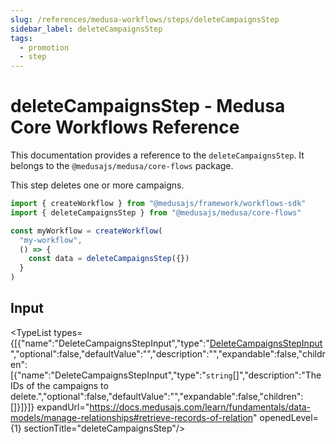 ```yaml
---
slug: /references/medusa-workflows/steps/deleteCampaignsStep
sidebar_label: deleteCampaignsStep
tags:
  - promotion
  - step
---
```



# deleteCampaignsStep - Medusa Core Workflows Reference

This documentation provides a reference to the `deleteCampaignsStep`. It belongs to the `@medusajs/medusa/core-flows` package.

This step deletes one or more campaigns.

```ts title="src/workflows/my-workflow.ts"
import { createWorkflow } from "@medusajs/framework/workflows-sdk"
import { deleteCampaignsStep } from "@medusajs/medusa/core-flows"

const myWorkflow = createWorkflow(
  "my-workflow",
  () => {
    const data = deleteCampaignsStep({})
  }
)
```
  

## Input

<TypeList types={[{"name":"DeleteCampaignsStepInput","type":"[DeleteCampaignsStepInput](../../../../types/core_flows.DeleteCampaignsStepInput/page.mdx)","optional":false,"defaultValue":"","description":"","expandable":false,"children":[{"name":"DeleteCampaignsStepInput","type":"`string`[]","description":"The IDs of the campaigns to delete.","optional":false,"defaultValue":"","expandable":false,"children":[]}]}]} expandUrl="https://docs.medusajs.com/learn/fundamentals/data-models/manage-relationships#retrieve-records-of-relation" openedLevel={1} sectionTitle="deleteCampaignsStep"/>

